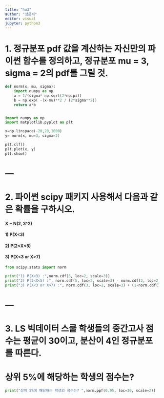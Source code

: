 ```yaml
---
title: "hw3"
author: "정은서"
editor: visual
jupyter: python3
---
```


# 1. 정규분포 pdf 값을 계산하는 자신만의 파이썬 함수를 정의하고, 정규분포 mu = 3, sigma = 2의 pdf를 그릴 것.

```python
def norm(x, mu, sigma):
    import numpy as np
    a = 1/(sigma* np.sqrt(2*np.pi))
    b = np.exp( -(x-mu)**2 / (2*sigma**2))
    return a*b


import numpy as np
import matplotlib.pyplot as plt

x=np.linspace(-20,20,1000)
y= norm(x, mu=3, sigma=2)

plt.clf()
plt.plot(x, y)
plt.show()
```

# ---

# 2. 파이썬 scipy 패키지 사용해서 다음과 같은 확률을 구하시오.

#### X \~ N(2, 3\^2)

#### 1) P(X\<3)

#### 2) P(2\<X\<5)

#### 3) P(X\<3 or X\>7)

```python
from scipy.stats import norm

print("1) P(X<3) :",norm.cdf(3, loc=2, scale=3))
print("2) P(2<X<5) :", norm.cdf(5, loc=2, scale=3) - norm.cdf(2, loc=2, scale=3))
print("3) P(X<3 or X>7) :", norm.cdf(3, loc=2, scale=3) + (1-norm.cdf(7,loc=2,scale=3)))
```

# ---

# 3. LS 빅데이터 스쿨 학생들의 중간고사 점수는 평균이 30이고, 분산이 4인 정규분포를 따른다.

# 상위 5%에 해당하는 학생의 점수는?

```python
print("상위 5%에 해당하는 학생의 점수는? ",norm.ppf(0.95, loc=30, scale=2))
```
